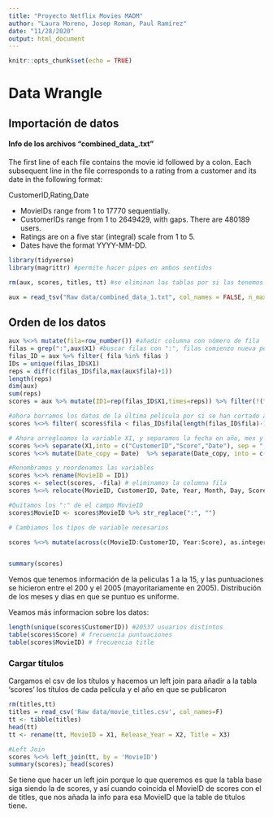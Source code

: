 ```yaml
---
title: "Proyecto Netflix Movies MADM"
author: "Laura Moreno, Josep Roman, Paul Ramírez"
date: "11/28/2020"
output: html_document
---
```


```r
knitr::opts_chunk$set(echo = TRUE)
```
# Data Wrangle

## Importación de datos

#### Info de los archivos "combined_data_.txt"
The first line of each file contains the movie id followed by a colon. Each subsequent line in the file corresponds to a rating from a customer and its date in the following format:

  CustomerID,Rating,Date  
  
  * MovieIDs range from 1 to 17770 sequentially.
  * CustomerIDs range from 1 to 2649429, with gaps. There are 480189 users.
  * Ratings are on a five star (integral) scale from 1 to 5.
  * Dates have the format YYYY-MM-DD.  
  
```r
library(tidyverse)
library(magrittr) #permite hacer pipes en ambos sentidos

rm(aux, scores, titles, tt) #se eliminan las tablas por si las tenemos ya en el environment
```


```r
aux = read_tsv("Raw data/combined_data_1.txt", col_names = FALSE, n_max = 30000) #lectura de las primeras
```

## Orden de los datos

```r
aux %<>% mutate(fila=row_number()) #añadir columna con número de fila
filas = grep(":",aux$X1) #buscar filas con ":", filas comienzo nueva pelicula
filas_ID = aux %>% filter( fila %in% filas ) 
IDs = unique(filas_ID$X1)
reps = diff(c(filas_ID$fila,max(aux$fila)+1))
length(reps)
dim(aux)
sum(reps)
scores = aux %>% mutate(ID1=rep(filas_ID$X1,times=reps)) %>% filter(!(fila %in% filas) )

#ahora borramos los datos de la última película por si se han cortado a medias
scores %<>% filter( scores$fila < filas_ID$fila[length(filas_ID$fila)-1] )

# Ahora arregloamos la variable X1, y separamos la fecha en año, mes y día
scores %<>% separate(X1,into = c("CustomerID","Score","Date"), sep = ",")
scores %<>% mutate(Date_copy = Date)  %>% separate(Date_copy, into = c("Year", "Month", "Day"), sep = "-")

#Renombramos y reordenamos las variables
scores %<>% rename(MovieID = ID1)
scores <- select(scores, -fila) # eliminamos la columna fila
scores %<>% relocate(MovieID, CustomerID, Date, Year, Month, Day, Score)

#Quitamos los ":" de el campo MovieID
scores$MovieID <- scores$MovieID %>% str_replace(":", "")

# Cambiamos los tipos de variable necesarios

scores %<>% mutate(across(c(MovieID:CustomerID, Year:Score), as.integer))


summary(scores)
```
Vemos que tenemos información de la peliculas 1 a la 15, y las puntuaciones se hicieron entre el 200 y el 2005 (mayoritariamente en 2005). Distribución de los meses y dias en que se puntuo es uniforme. 

Veamos más informacion sobre los datos:
```r
length(unique(scores$CustomerID)) #20537 usuarios distintos
table(scores$Score) # frecuencia puntuaciones
table(scores$MovieID) # frecuencia title
```

### Cargar títulos

Cargamos el csv de los títulos y hacemos un left join para añadir a la tabla 'scores' los títulos de cada película y el año en que se publicaron
```r
rm(titles,tt)
titles = read_csv('Raw data/movie_titles.csv', col_names=F)
tt <- tibble(titles)
head(tt)
tt <- rename(tt, MovieID = X1, Release_Year = X2, Title = X3)

#Left Join
scores %<>% left_join(tt, by = 'MovieID') 
summary(scores); head(scores)
```
Se tiene que hacer un left join porque lo que queremos es que la tabla base siga siendo la de scores, y así cuando coincida el MovieID de scores con el de titles, que nos añada la info para esa MovieID que la table de titulos tiene. 




